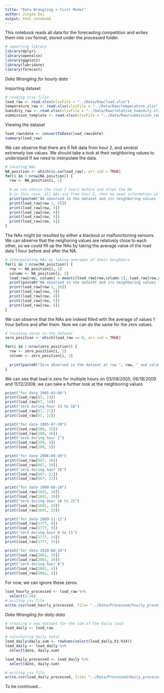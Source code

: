 ```yaml
---
title: "Data Wrangling + First Model"
author: Jingze Dai
output: html_notebook
---
```


This notebook reads all data for the forecasting competition and writes them into csv format, stored under the processed folder. 

```r
# importing library
library(dplyr)
library(openxlsx)
library(ggplot2)
library(lubridate)
library(forecast)
```
*Data Wrangling for hourly data*

Importing dataset
```r
# reading xlsx files
load_raw <- read.xlsx(xlsxFile = "../Data/Raw/load.xlsx")
temperature_raw <- read.xlsx(xlsxFile = "../Data/Raw/temperature.xlsx")
humidity_raw <- read.xlsx(xlsxFile = "../Data/Raw/relative_humidity.xlsx")
submission_template <- read.xlsx(xlsxFile = "../Data/Raw/submission_template.xlsx")
```

Viewing the dataset
```r
load_raw$date <- convertToDate(load_raw$date)
summary(load_raw)
```

We can observe that there are 6 NA data from hour 2, and several extremely low values. We should take a look at their neighboring values to understand if we need to interpolate the data.

```r
# locating NAs
NA_position <- which(is.na(load_raw), arr.ind = TRUE)
for(i in 1:nrow(NA_position)) {
  row <- NA_position[i, 1]
  
  # we can obtain the load 2 hours before and after the NA
  # in this case, all NAs are from hour 2, thus we need information on hour 24 in the previous day up to hour 4 in the same day
  print(paste0("NA observed in the dataset and its neighboring values for date ", load_raw[row,2]))
  print(load_raw[row-1, 26])
  print(load_raw[row, 3])
  print(load_raw[row, 4])
  print(load_raw[row, 5])
  print(load_raw[row, 6])
}
```
The NAs might be resulted by either a blackout or malfunctioning sensors. We can observe that the neighoring values are relatively close to each other, so we could fill up the NAs by taking the average value of the load data 1 hour before and after the NA.

```r
# interpolating NAs by taking averages of their neighbors
for(i in 1:nrow(NA_position)) {
  row <- NA_position[i, 1]
  column <- NA_position[i, 2]
  load_raw[row, column] = mean(c(load_raw[row,column-1], load_raw[row,column+1]))
  print(paste0("NA observed in the dataset and its neighboring values for date ", load_raw[row,2]))
  print(load_raw[row-1, 26])
  print(load_raw[row, 3])
  print(load_raw[row, 4])
  print(load_raw[row, 5])
  print(load_raw[row, 6])
}
```

We can observe that the NAs are indeed filled with the average of values 1 hour before and after them. Now we can do the same for the zero values.

```r
# locating zeros in the dataset
zero_position <- which(load_raw == 0, arr.ind = TRUE)

for(i in 1:nrow(zero_position)) {
  row <- zero_position[i, 1]
  column <- zero_position[i, 2]
  
  print(paste0("Zero observed in the dataset at row ", row, " and column ", column, " for date ", load_raw[row, 2]))
}
```
We can see that load is zero for multiple hours on 03/08/2005, 08/18/2009 and 11/12/2009, we can take a further look at the neighboring values

```r
print("for date 2005-03-08")
print(load_raw[67, 13])
print(load_raw[67, 14])
print("zero during hour 13 to 18")
print(load_raw[67, 21])
print(load_raw[67, 22])

print("for date 2005-07-28")
print(load_raw[208, 25])
print(load_raw[208, 26])
print("zero during hour 1")
print(load_raw[209, 4])
print(load_raw[209, 5])

print("for date 2006-08-30")
print(load_raw[607, 18])
print(load_raw[607, 19])
print("zero during hour 18")
print(load_raw[607, 21])
print(load_raw[607, 22])

print("for date 2009-08-18")
print(load_raw[1691, 18])
print(load_raw[1691, 19])
print("zero during hour 18 to 21")
print(load_raw[1691, 24])
print(load_raw[1691, 25])

print("for date 2009-11-12")
print(load_raw[1777, 8])
print(load_raw[1777, 9])
print("zero during hour 8 to 11")
print(load_raw[1777, 14])
print(load_raw[1777, 15])

print("for date 2010-08-24")
print(load_raw[2061, 25])
print(load_raw[2061, 26])
print("zero during hour 8")
print(load_raw[2062, 4])
print(load_raw[2062, 5])
```

For now, we can ignore these zeros.

```r
load_hourly_processed <- load_raw %>% 
  select(2:26)
# writing csv file
write.csv(load_hourly_processed, file= "../Data/Processed/hourly_processed.csv", row.names = FALSE)
```

*Data Wrangling for daily data*

```r
# creating a new dataset for the sum of the daily load
load_daily <- load_raw

# calculating daily total
load_daily$daily.sum <- rowSums(select(load_daily,h1:h24))
load_daily <- load_daily %>% 
  select(date, daily.sum)

load_daily_processed <- load_daily %>% 
  select(date, daily.sum)

# writing csv file
write.csv(load_daily_processed, file= "../Data/Processed/daily_processed.csv", row.names = FALSE)
```



To be continued...

